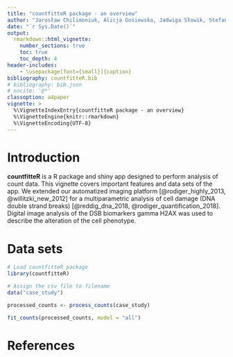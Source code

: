 ```yaml
---
title: "countfitteR package - an overview"
author: "Jarosław Chilimoniuk, Alicja Gosiewska, Jadwiga Słowik, Stefan Rödiger, Michał Burdukiewicz"
date: "`r Sys.Date()`"
output: 
  rmarkdown::html_vignette:
    number_sections: true
    toc: true
    toc_depth: 4
header-includes:
    - \usepackage[font={small}]{caption}
bibliography: countfitteR.bib
# bibliography: bib.json
# nocite: '@*'
classoption: a4paper
vignette: >
  %\VignetteIndexEntry{countfitteR package - an overview}
  %\VignetteEngine{knitr::rmarkdown}
  %\VignetteEncoding{UTF-8}
---
```


# Introduction

**countfitteR** is a R package and shiny app designed to perform analysis of count data. 
This vignette covers important features and data sets of the app. 
We extended our automatized imaging platform [@rodiger_highly_2013, 
@willitzki_new_2012] for a multiparametric analysis of cell damage (DNA double 
strand breaks) [@reddig_dna_2018, @rodiger_quantification_2018]. 
Digital image analysis of the DSB biomarkers gamma H2AX was used to describe the 
alteration of the cell phenotype.

# Data sets

```r
# Load countfitteR package
library(countfitteR)

# Assign the csv file to filename
data("case_study")

processed_counts <- process_counts(case_study)

fit_counts(processed_counts, model = "all")
```



# References

